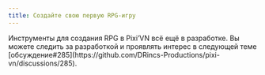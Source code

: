 ```yaml
---
title: Создайте свою первую RPG-игру
---
```


<Callout title="This page is under construction" type="warn">
Инструменты для создания RPG в Pixi’VN всё ещё в разработке. Вы можете следить за разработкой и проявлять интерес в следующей теме [обсуждение#285](https://github.com/DRincs-Productions/pixi-vn/discussions/285).
</Callout>
